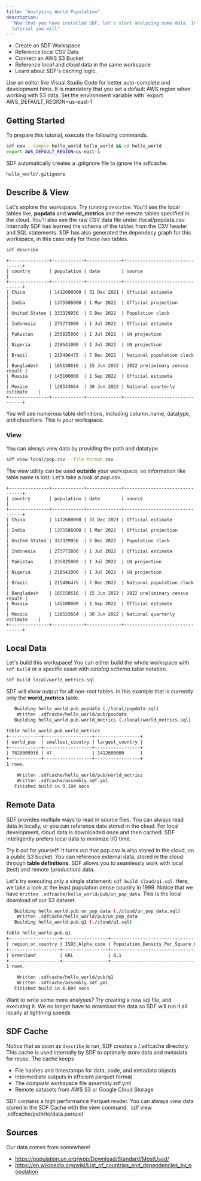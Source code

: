 ```yaml
---
title: "Analyzing World Population"
description:
  "Now that you have installed SDF, let's start analyzing some data. In this
  tutorial you will"
---
```


- Create an SDF Workspace
- Reference local CSV Data
- Connect an AWS S3 Bucket
- Reference _local_ and _cloud_ data in the same workspace
- Learn about SDF's caching logic.

<Tip>
Use an editor like Visual Studio Code for better auto-complete and development hints.
</Tip>
<Note>
It is mandatory that you set a default AWS region when working with S3 data. Set the environment variable with `export AWS_DEFAULT_REGION=us-east-1`
</Note>

## Getting Started

To prepare this tutorial, execute the following commands.

```bash
sdf new --sample hello_world hello_world && cd hello_world
export AWS_DEFAULT_REGION=us-east-1
```

SDF automatically creates a .gitignore file to ignore the sdfcache.

```shell
hello_world/.gitignore

``` 

## Describe & View
Let's explore the workspace. Try running `describe`. You'll see the local tables like, **popdata** and **world_metrics** and the remote tables specified in the cloud. You'll also see the raw CSV data file under /local/popdata.csv. Internally SDF has learned the schema of the tables from the CSV header and SQL statements. SDF has also generated the dependecy graph for this workspace, in this case only for these two tables.

```bash
sdf describe
```

```shell
+---------------+------------+-------------+--------------------------------+
| country       | population | date        | source                         |
+---------------+------------+-------------+--------------------------------+
| China         | 1412600000 | 31 Dec 2021 | Official estimate              |
| India         | 1375586000 | 1 Mar 2022  | Official projection            |
| United States | 333329956  | 5 Dec 2022  | Population clock               |
| Indonesia     | 275773800  | 1 Jul 2022  | Official estimate              |
| Pakistan      | 235825000  | 1 Jul 2022  | UN projection                  |
| Nigeria       | 218541000  | 1 Jul 2022  | UN projection                  |
| Brazil        | 215486475  | 7 Dec 2022  | National population clock      |
| Bangladesh    | 165158616  | 15 Jun 2022 | 2022 preliminary census result |
| Russia        | 145100000  | 1 Sep 2022  | Official estimate              |
| Mexico        | 128533664  | 30 Jun 2022 | National quarterly estimate    |
+---------------+------------+-------------+--------------------------------+

```

You will see numerous table definitions, including column_name, datatype, and classifiers. This is your workspace.

### View

You can always view data by providing the path and datatype.

```bash
sdf view local/pop.csv --file-format csv
```

The view utility can be used **outside** your workspace, so information like
table name is lost. Let's take a look at _pop.csv_.

```shell
+---------------+------------+-------------+--------------------------------+
| country       | population | date        | source                         |
+---------------+------------+-------------+--------------------------------+
| China         | 1412600000 | 31 Dec 2021 | Official estimate              |
| India         | 1375586000 | 1 Mar 2022  | Official projection            |
| United States | 333329956  | 5 Dec 2022  | Population clock               |
| Indonesia     | 275773800  | 1 Jul 2022  | Official estimate              |
| Pakistan      | 235825000  | 1 Jul 2022  | UN projection                  |
| Nigeria       | 218541000  | 1 Jul 2022  | UN projection                  |
| Brazil        | 215486475  | 7 Dec 2022  | National population clock      |
| Bangladesh    | 165158616  | 15 Jun 2022 | 2022 preliminary census result |
| Russia        | 145100000  | 1 Sep 2022  | Official estimate              |
| Mexico        | 128533664  | 30 Jun 2022 | National quarterly estimate    |
+---------------+------------+-------------+--------------------------------+

```

## Local Data

Let's build this workspace! You can either build the whole workspace with
`sdf build` or a specific asset with _catalog.schema.table_ notation.

```bash
sdf build local/world_metrics.sql
```

SDF will show output for all non-root tables. In this example that is currently
only the **world_metrics** table.

```bash
   Building hello_world.pub.popdata (./local/popdata.sql)
    Written .sdfcache/hello_world/pub/popdata
   Building hello_world.pub.world_metrics (./local/world_metrics.sql)

Table hello_world.pub.world_metrics
+------------+------------------+-----------------+
| world_pop  | smallest_country | largest_country |
+------------+------------------+-----------------+
| 7820009936 | 47               | 1412600000      |
+------------+------------------+-----------------+
1 rows.

    Written .sdfcache/hello_world/pub/world_metrics
    Written .sdfcache/assembly.sdf.yml
   Finished build in 0.184 secs
```

## Remote Data

SDF provides multiple ways to read in source files. You can always read data in
locally, or you can reference data stored in the cloud. For local development,
cloud data is downloaded once and then cached. SDF intelligently prefers local
data to minimize I/O time.

Try it out for yourself! It turns out that pop.csv is also stored in the cloud,
on a public S3 bucket. You can reference external data, stored in the cloud
through **table definitions**. SDF allows you to seamlessly work with local
(test) and remote (production) data.

Let's try executing only a single statement: `sdf build cloud/q1.sql`. Here, we
take a look at the least population dense country in 1999. Notice that we have
`Written .sdfcache/hello_world/pub/un_pop_data`. This is the local download of
our S3 dataset.

```bash
   Building hello_world.pub.un_pop_data (./cloud/un_pop_data.sql)
    Written .sdfcache/hello_world/pub/un_pop_data
   Building hello_world.pub.q1 (./cloud/q1.sql)

Table hello_world.pub.q1
+-------------------+-----------------+----------------------------------+
| region_or_country | ISO3_Alpha_code | Population_Density_Per_Square_KM |
+-------------------+-----------------+----------------------------------+
| Greenland         | GRL             | 0.1                              |
+-------------------+-----------------+----------------------------------+
1 rows.

    Written .sdfcache/hello_world/pub/q1
    Written .sdfcache/assembly.sdf.yml
   Finished build in 6.804 secs
```

<Tip>
  Want to write some more analyses? Try creating a new sql file, and executing
  it. We no longer have to download the data so SDF will run it all locally at
  lightning speeds
</Tip>

## SDF Cache

Notice that as soon as `describe` is run, SDF creates a /.sdfcache directory.
This cache is used internally by SDF to optimally store data and metadata for
reuse. The cache keeps

- File hashes and timestamps for data, code, and metadata objects
- Intermediate outputs in efficient parquet format
- The _complete_ workspace file assembly.sdf.yml
- Remote datasets from AWS S3 or Google Cloud Storage

<Note>
  SDF contains a high performance Parquet reader. You can always view data
  stored in the SDF Cache with the view command. `sdf view
  .sdfcache/path/to/data.parquet`
</Note>

## Sources

Our data comes from somewhere!

- https://population.un.org/wpp/Download/Standard/MostUsed/
- https://en.wikipedia.org/wiki/List_of_countries_and_dependencies_by_population
